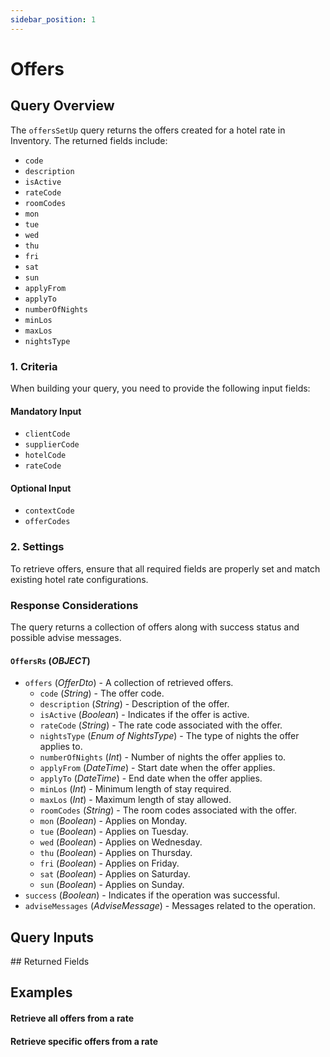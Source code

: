 ```yaml
---
sidebar_position: 1
---
```



# Offers

## Query Overview

The `offersSetUp` query returns the offers created for a hotel rate in Inventory. The returned fields include:

* `code`
* `description`
* `isActive`
* `rateCode`
* `roomCodes`
* `mon`
* `tue`
* `wed`
* `thu`
* `fri`
* `sat`
* `sun`
* `applyFrom`
* `applyTo`
* `numberOfNights`
* `minLos`
* `maxLos`
* `nightsType`

### 1. Criteria

When building your query, you need to provide the following input fields:

#### Mandatory Input
* `clientCode`
* `supplierCode`
* `hotelCode`
* `rateCode`

#### Optional Input
* `contextCode`
* `offerCodes`

### 2. Settings

To retrieve offers, ensure that all required fields are properly set and match existing hotel rate configurations.

### Response Considerations

The query returns a collection of offers along with success status and possible advise messages.

#### `OffersRs` (*OBJECT*)
* `offers` (*OfferDto*) - A collection of retrieved offers.
  * `code` (*String*) - The offer code.
  * `description` (*String*) - Description of the offer.
  * `isActive` (*Boolean*) - Indicates if the offer is active.
  * `rateCode` (*String*) - The rate code associated with the offer.
  * `nightsType` (*Enum of NightsType*) - The type of nights the offer applies to.
  * `numberOfNights` (*Int*) - Number of nights the offer applies to.
  * `applyFrom` (*DateTime*) - Start date when the offer applies.
  * `applyTo` (*DateTime*) - End date when the offer applies.
  * `minLos` (*Int*) - Minimum length of stay required.
  * `maxLos` (*Int*) - Maximum length of stay allowed.
  * `roomCodes` (*String*) - The room codes associated with the offer.
  * `mon` (*Boolean*) - Applies on Monday.
  * `tue` (*Boolean*) - Applies on Tuesday.
  * `wed` (*Boolean*) - Applies on Wednesday.
  * `thu` (*Boolean*) - Applies on Thursday.
  * `fri` (*Boolean*) - Applies on Friday.
  * `sat` (*Boolean*) - Applies on Saturday.
  * `sun` (*Boolean*) - Applies on Sunday.
* `success` (*Boolean*) - Indicates if the operation was successful.
* `adviseMessages` (*AdviseMessage*) - Messages related to the operation.

## Query Inputs

<InventoryOffersSetupFilterInput />
## Returned Fields

<OffersRs />


## Examples

#### Retrieve all offers from a rate

<GraphqlSample query={offersSetUpQuery} variables={offersSetUpVariables} />

#### Retrieve specific offers from a rate

<GraphqlSample query={offersSetUpQuery} variables={offersSetUpByCodesVariables} />